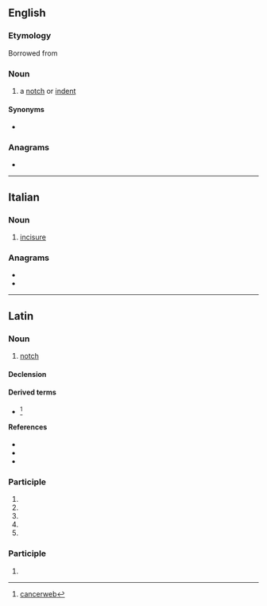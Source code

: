 ==English==

===Etymology===
{{PIE root|en|kh₂eyd}}
Borrowed from {{bor|en|la|incisura}}

===Noun===
{{en-noun|incisurae}}

# {{lb|en|anatomy}} a [[notch]] or [[indent]]

====Synonyms====
* {{l|en|incisure}}

===Anagrams===
* {{anagrams|en|a=aciinrsu|uranisci}}

----

==Italian==

===Noun===
{{it-noun|f}}

# {{lb|it|anatomy}} [[incisure]]

===Anagrams===
* {{l|it|insicura}}
* {{l|it|riunisca}}

----

==Latin==

===Noun===
{{la-noun|incīsūra<1>}}

# [[notch]]

====Declension====
{{la-ndecl|incīsūra<1>}}

====Derived terms====
* {{l|la|incīsūra scapulae||scapular notch}} <ref> [http://cancerweb.ncl.ac.uk/cgi-bin/omd?incisura+scapulae cancerweb]</ref>

====References====
* {{R:L&S}}
* {{R:du Cange}}
* {{R:Gaffiot}}
<references/>

===Participle===
{{la-part-form|incīsūra}}

# {{inflection of|la|incīsūrus||nom|f|s}}
# {{inflection of|la|incīsūrus||nom|n|p}}
# {{inflection of|la|incīsūrus||acc|n|p}}
# {{inflection of|la|incīsūrus||voc|f|s}}
# {{inflection of|la|incīsūrus||voc|n|p}}

===Participle===
{{la-part-form|incīsūrā}}

# {{inflection of|la|incīsūrus||abl|f|s}}